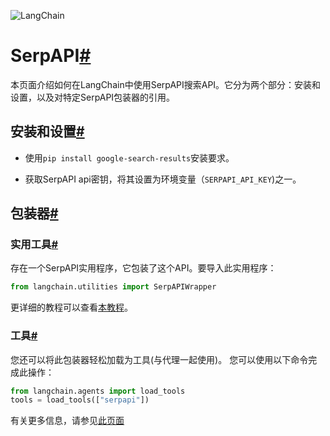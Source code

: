 

<Head>
  <script>
    {
      `(function() {
         var _hmt = _hmt || [];
(function() {
  var hm = document.createElement("script");
  hm.src = "https://hm.baidu.com/hm.js?e60fb290e204e04c5cb6f79b0ac1e697";
  var s = document.getElementsByTagName("script")[0]; 
  s.parentNode.insertBefore(hm, s);
})();
       })();`
    }
  </script>
</Head>

![LangChain](https://pica.zhimg.com/50/v2-56e8bbb52aa271012541c1fe1ceb11a2_r.gif)





SerpAPI[#](#serpapi "跳转到此标题的永久链接")
==================================

本页面介绍如何在LangChain中使用SerpAPI搜索API。它分为两个部分：安装和设置，以及对特定SerpAPI包装器的引用。

安装和设置[#](#installation-and-setup "跳转到此标题的永久链接")
-----------------------------------------------

* 使用`pip install google-search-results`安装要求。

* 获取SerpAPI api密钥，将其设置为环境变量（`SERPAPI_API_KEY`)之一。

包装器[#](#wrappers "跳转到此标题的永久链接")
-------------------------------

### 实用工具[#](#utility "跳转到此标题的永久链接")

存在一个SerpAPI实用程序，它包装了这个API。要导入此实用程序：

```python
from langchain.utilities import SerpAPIWrapper

```

更详细的教程可以查看[本教程](../modules/agents/tools/examples/serpapi)。

### 工具[#](#tool "Permalink to this headline")

您还可以将此包装器轻松加载为工具(与代理一起使用)。
您可以使用以下命令完成此操作：

```python
from langchain.agents import load_tools
tools = load_tools(["serpapi"])

```

有关更多信息，请参见[此页面](../modules/agents/tools/getting_started)


